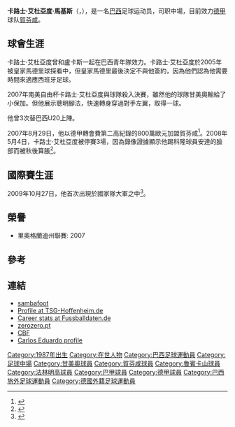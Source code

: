 {{TARequired|time=2019-06-03T09:06:09+00:00}}
{{Football player infobox
| playername = 卡路士·艾杜亞度
| image = [[File:Carlos_Eduardo_33.jpg|240px]]
| fullname = Carlos Eduardo Marques
| nickname = 
| dateofbirth = {{birth date and age|1987|1|18}}
| cityofbirth = [[阿茹里卡巴|阿茹里卡巴]]
| countryofbirth = {{BRA}}
| height = {{height|m=1.71}}
| currentclub = [[賀芬咸|賀芬咸]]
| clubnumber = 10
| position = [[攻擊中場|攻擊中場]]
| youthyears = –2003<br>2003–2007
| youthclubs = 	Uefa Ajuricaba <br>[[甘美奧|甘美奧]]
| years = 2007<br>2007–
| clubs = [[甘美奧|甘美奧]] <br>[[賀芬咸|賀芬咸]]
| caps(goals) = {{0}} 36{{0}}(7)<br>{{0}} 59(15)
| nationalyears = 2009
| nationalteam = {{fb|BRA}}
| nationalcaps(goals) = {{0|00}}1 {{0}}(0)
| pcupdate = 31 May 2009
| ntupdate = 18 November 2009
}}

'''卡路士·艾杜亞度·馬基斯'''（{{lang-en|'''Carlos Eduardo Marques'''}}，{{bd|1987年|1月18日|catIdx=Carlos Eduardo Marques}}），是一名[[巴西|巴西]]足球运动员，司职中場，目前效力[[德國足球甲级联赛|德甲]]球队[[賀芬咸|賀芬咸]]。

==球會生涯==

卡路士·艾杜亞度曾和盧卡斯一起在巴西青年隊效力。卡路士·艾杜亞度於2005年被皇家馬德里球探看中，但皇家馬德里最後決定不與他簽約，因為他們認為他需要時間來適應西班牙足球。

2007年南美自由杯卡路士·艾杜亞度與球隊殺入決賽，雖然他的球隊甘美奧輸給了小保加。但他展示聰明腳法，快速轉身穿過對手左翼，取得一球。

他曾3次替巴西U20上陣。

2007年8月29日，他以德甲轉會費第二高紀錄的800萬歐元加盟賀芬咸<ref>{{cite web | url = http://www.tsg-hoffenheim.de/4news.php?d%5Babteilung%5D=Fu%DFball&d%5Bnr%5D=1950&d%5Bvolltextsuche%5D=Carlos+Eduardo&ueberschrift=1899+Hoffenheim+verpflichtet+Carlos+Eduardo+und+Demba+Ba+ | title = 1899 Hoffenheim signs Carlos Eduardo and Demba Ba | publisher = tsg-hoffenheim.de | accessdate = 29 August 2007 | language = de }}{{dead link|date=2018年2月 |bot=InternetArchiveBot |fix-attempted=yes }}</ref>。2008年5月4日，卡路士·艾杜亞度被停賽3場，因為錄像證據顯示他踢科隆球員安達的臉部而被秋後算脹<ref>{{cite web | url = http://bundesliga.de/en/liga2/news/2007/index.php?f=93471.php | title = German FA hands out suspension | publisher = bundesliga.de | accessdate = 6 May 2008 | deadurl = yes | archiveurl = https://web.archive.org/web/20090717061635/http://bundesliga.de/en/liga2/news/2007/index.php?f=93471.php | archivedate = 2009年7月17日 }}</ref>。

==國際賽生涯==

2009年10月27日，他首次出現於國家隊大軍之中<ref>{{Cite web |url=http://www.transfermarkt.de/de/news/32355/premiere-fuer-carlos-eduardo.html |title=Premiere für Carlos Eduardo |accessdate=2009-12-05 |archive-date=2009-12-03 |archive-url=https://web.archive.org/web/20091203072315/http://www.transfermarkt.de/de/news/32355/premiere-fuer-carlos-eduardo.html |dead-url=no }}</ref>。

==榮譽==

* 里奧格蘭迪州聯賽: 2007

==參考==
{{Reflist}}

==連結==
*[https://web.archive.org/web/20081206174036/http://www.sambafoot.co.uk/players/1612_Carlos_Eduardo.html sambafoot]
*[https://web.archive.org/web/20090806040347/http://www.tsg-hoffenheim.de/2TSG1_carlosMarques.php Profile at TSG-Hoffenheim.de] {{de icon}}
*[http://www.fussballdaten.de/spieler/eduardocarlos/ Career stats at Fussballdaten.de] {{Wayback|url=http://www.fussballdaten.de/spieler/eduardocarlos/ |date=20160305051157 }} {{de icon}}
*[http://www.zerozero.pt/pt/jogador.php?id=34933&search=1 zerozero.pt]{{Dead link|date=2019年10月 |bot=InternetArchiveBot |fix-attempted=yes }} {{pt icon}}
*[http://200.159.15.35/registro/registro.aspx?s=166274 CBF]{{Wayback|url=http://200.159.15.35/registro/registro.aspx?s=166274 |date=20071130041829 }} {{pt icon}}
*[https://web.archive.org/web/20070927051040/http://carloseduardo.mutango.com.br/?PAG=Paginas.asp%3FID_PAG%3D1 Carlos Eduardo profile] {{pt icon}}

{{DEFAULTSORT:Carlos Eduardo Marques}}
[[Category:1987年出生|Category:1987年出生]]
[[Category:在世人物|Category:在世人物]]
[[Category:巴西足球運動員|Category:巴西足球運動員]]
[[Category:足球中場|Category:足球中場]]
[[Category:甘美奧球員|Category:甘美奧球員]]
[[Category:賀芬咸球員|Category:賀芬咸球員]]
[[Category:魯賓卡山球員|Category:魯賓卡山球員]]
[[Category:法林明高球員|Category:法林明高球員]]
[[Category:巴甲球員|Category:巴甲球員]]
[[Category:德甲球員|Category:德甲球員]]
[[Category:巴西旅外足球運動員|Category:巴西旅外足球運動員]]
[[Category:德國外籍足球運動員|Category:德國外籍足球運動員]]